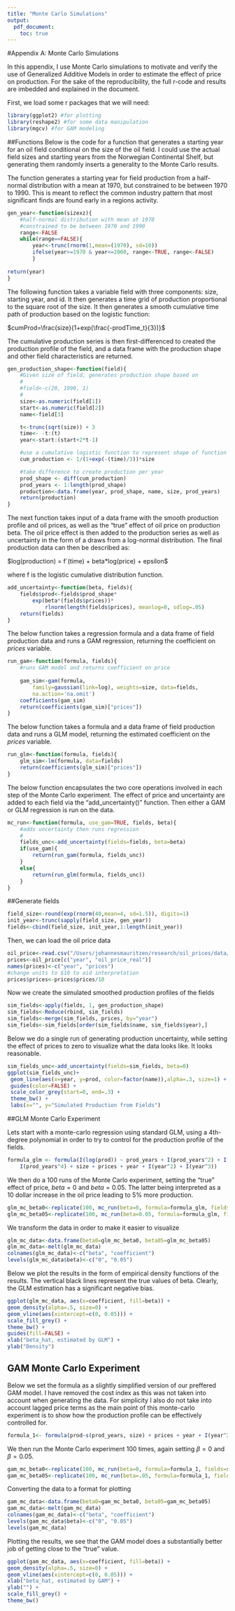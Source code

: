 ```yaml
---
title: "Monte Carlo Simulations"
output:
  pdf_document:
    toc: true
---
```


#Appendix A: Monte Carlo Simulations

In this appendix, I use Monte Carlo simulations to motivate and verify the use of Generalized Additive Models in order to estimate the effect of price on production.  For the sake of the reproducibility, the full r-code and results are imbedded and explained in the document.  

First, we load some r packages that we will need:

```r
library(ggplot2) #for plotting
library(reshape2) #for some data manipulation
library(mgcv) #for GAM modeling
```

##Functions
Below is the code for a function that generates a starting year for an oil field conditional on the size of the oil field.  I could use the actual field sizes and starting years from the Norwegian Continental Shelf, but generating them randomly inserts a generality to the Monte Carlo results. 

The function generates a starting year for field production from a half-normal distribution with a mean at 1970, but constrained to be between 1970 to 1990.  This is meant to reflect the common industry pattern that most significant finds are found early in a regions activity.

```r
gen_year<-function(sizexz){
	#half-normal distribution with mean at 1970
	#constrained to be between 1970 and 1990
	range<-FALSE
	while(range==FALSE){
		year<-trunc(rnorm(1,mean=(1970), sd=10))
		ifelse(year>=1970 & year<=2000, range<-TRUE, range<-FALSE)
		}
		
return(year)
}	
```

The following function takes a variable field with three components: size, starting year, and id. It then generates a time grid of production proportional to the square root of the size.  It then generates a smooth cumulative time path of production based on the logistic function:

$cumProd=\frac{size}{1+exp(\frac{-prodTime_t}{3})}$

The cumulative production series is then first-differenced to created the production profile of the field, and a data frame with the production shape and other field characteristics are returned. 


```r
gen_production_shape<-function(field){
	#Given size of field, generates production shape based on
	#
	#field<-c(20, 1990, 1)
	#
	size<-as.numeric(field[1])
	start<-as.numeric(field[2])
	name<-field[3]

	t<-trunc(sqrt(size)) + 3
	time<- -t:(t)
	year<-start:(start+2*t-1)

	#use a cumulative logistic function to represent shape of function
	cum_production <- 1/(1+exp(-(time)/3))*size

	#take difference to create production per year
	prod_shape <- diff(cum_production)
	prod_years <- 1:length(prod_shape)
	production<-data.frame(year, prod_shape, name, size, prod_years)
	return(production)
}
```

The next function takes input of a data frame with the smooth production profile and oil prices, as well as the "true" effect of oil price on production beta.  The oil price effect is then added to the production series as well as uncertainty in the form of a draws from a log-normal distribution.	The final production data can then be described as:

$log(production) = f`(time) + beta*log(price) + epsilon$

where f is the logistic cumulative distribution function.  

```r
add_uncertainty<-function(beta, fields){ 
	fields$prod<-fields$prod_shape*
		exp(beta*(fields$prices))*
			rlnorm(length(fields$prices), meanlog=0, sdlog=.05)
	return(fields)
}
```

The below function takes a regression formula and a data frame of field production data and runs a GAM regression, returning the coefficient on $prices$ variable.

```r
run_gam<-function(formula, fields){
	#runs GAM model and returns coefficient on price
	
	gam_sim<-gam(formula,
		family=gaussian(link=log), weights=size, data=fields, 
		na.action='na.omit')
	coefficients(gam_sim)
	return(coefficients(gam_sim)["prices"])
}
```

The below function takes a formula and a data frame of field production data and runs a GLM model, returning the estimated coefficient on the $prices$ variable. 

```r
run_glm<-function(formula, fields){	
	glm_sim<-lm(formula, data=fields)
	return(coefficients(glm_sim)["prices"])
}
```

The below function encapsulates the two core operations involved in each step of the Monte Carlo experiment. The effect of price and uncertainty are added to each field via the "add_uncertainty()" function.  Then either a GAM or GLM regression is run on the data.

```r
mc_run<-function(formula, use_gam=TRUE, fields, beta){
	#adds uncertainty then runs regression
	#
	fields_unc<-add_uncertainty(fields=fields, beta=beta)
	if(use_gam){
		return(run_gam(formula, fields_unc))
	}
	else{
		return(run_glm(formula, fields_unc))
	}
}
```

##Generate fields

```r
field_size<-round(exp(rnorm(40,mean=4, sd=1.5)), digits=1)
init_year<-trunc(sapply(field_size, gen_year))
fields<-cbind(field_size, init_year,1:length(init_year))
```

Then, we can load the oil price data

```r
oil_price<-read.csv("/Users/johannesmauritzen/research/oil_prices/data/oil_price.csv")
prices<-oil_price[c("year", "oil_price_real")]
names(prices)<-c("year", "prices")
#change units to $10 to aid interpretation
prices$prices<-prices$prices/10
```


Now we create the simulated smoothed production profiles of the fields

```r
sim_fields<-apply(fields, 1, gen_production_shape)
sim_fields<-Reduce(rbind, sim_fields)
sim_fields<-merge(sim_fields, prices, by="year")
sim_fields<-sim_fields[order(sim_fields$name, sim_fields$year),]
````

Below we do a single run of generating production uncertainty, while setting the effect of prices to zero to visualize what the data looks like.  It looks reasonable. 

```r
sim_fields_unc<-add_uncertainty(fields=sim_fields, beta=0)
ggplot(sim_fields_unc)+
 geom_line(aes(x=year, y=prod, color=factor(name)),alpha=.3, size=1) +
 guides(color=FALSE) +
 scale_color_grey(start=0, end=.3) +
 theme_bw() +
 labs(x="", y="Simulated Production from Fields")
 ```

##GLM Monte Carlo Experiment

Lets start with a monte-carlo regression using standard GLM, using a 4th-degree polynomial in order to try to control for the production profile of the fields.  

```r
formula_glm <- formula(I(log(prod)) ~ prod_years + I(prod_years^2) + I(prod_years^3) + 
	I(prod_years^4) + size + prices + year + I(year^2) + I(year^3))
```

We then do a 100 runs of the Monte Carlo experiment, setting the "true" effect of price, $beta=0$ and $beta=0.05$.  The latter being interpreted as a 10 dollar increase in the oil price leading to 5% more production.  

```r
glm_mc_beta0<-replicate(100, mc_run(beta=0, formula=formula_glm, fields=sim_fields, use_gam=FALSE))
glm_mc_beta05<-replicate(100, mc_run(beta=0.05, formula=formula_glm, fields=sim_fields, use_gam=FALSE))
```

We transform the data in order to make it easier to visualize

```r
glm_mc_data<-data.frame(beta0=glm_mc_beta0, beta05=glm_mc_beta05)
glm_mc_data<-melt(glm_mc_data)
colnames(glm_mc_data)<-c("beta", "coefficient")
levels(glm_mc_data$beta)<-c("0", "0.05")
```

Below we plot the results in the form of empirical density functions of the results.  The vertical black lines represent the true values of beta.  Clearly, the GLM estimation has a significant negative bias.

```r
ggplot(glm_mc_data, aes(x=coefficient, fill=beta)) +
geom_density(alpha=.5, size=0) +
geom_vline(aes(xintercept=c(0, 0.05))) +
scale_fill_grey() +
theme_bw() +
guides(fill=FALSE) +
xlab("beta_hat, estimated by GLM") +
ylab("Density")
```

## GAM Monte Carlo Experiment

Below we set the formula as a slightly simplified version of our preffered GAM model. I have removed the cost index as this was not taken into account when generating the data.  For simplicity I also do not take into account lagged price terms as the main point of this monte-carlo experiment is to show how the production profile can be effectively controlled for.  

```r
formula_1<- formula(prod~s(prod_years, size) + prices + year + I(year^2))
```

We then run the Monte Carlo experiment 100 times, again setting $\beta=0$ and $\beta=0.05$.

```r
gam_mc_beta0<-replicate(100, mc_run(beta=0, formula=formula_1, fields=sim_fields, use_gam=TRUE))
gam_mc_beta05<-replicate(100, mc_run(beta=.05, formula=formula_1, fields=sim_fields, use_gam=TRUE))
```


Converting the data to a format for plotting

```r
gam_mc_data<-data.frame(beta0=gam_mc_beta0, beta05=gam_mc_beta05)
gam_mc_data<-melt(gam_mc_data)
colnames(gam_mc_data)<-c("beta", "coefficient")
levels(gam_mc_data$beta)<-c("0", "0.05")
levels(gam_mc_data)
```

Plotting the results, we see that the GAM model does a substantially better job of getting close to the "true" value. 

```r
ggplot(gam_mc_data, aes(x=coefficient, fill=beta)) +
geom_density(alpha=.5, size=0) +
geom_vline(aes(xintercept=c(0, 0.05))) +
xlab("beta_hat, estimated by GAM") +
ylab("") +
scale_fill_grey() +
theme_bw()
```




